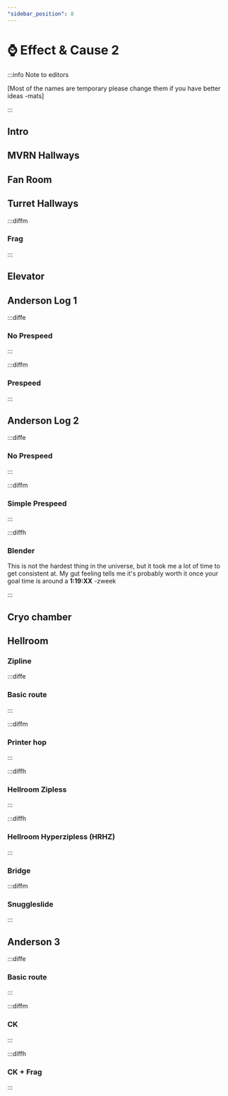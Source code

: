 ```yaml
---
"sidebar_position": 8
---
```



# ⌚ Effect & Cause 2

:::info Note to editors

[Most of the names are temporary please change them if you have better ideas -mats]

:::

## Intro

## MVRN Hallways

## Fan Room

## Turret Hallways


:::diffm

### Frag

:::

## Elevator

## Anderson Log 1

:::diffe

### No Prespeed

:::

:::diffm

### Prespeed

:::


## Anderson Log 2

:::diffe

### No Prespeed

:::

:::diffm

### Simple Prespeed

:::

:::diffh

### Blender
<YouTube youTubeId="EOivn-bF7fk" />

This is not the hardest thing in the universe, but it took me a lot of time to get consistent at. My gut feeling tells me it's probably worth it once your goal time is around a **1:19:XX**
-zweek

:::


## Cryo chamber

## Hellroom

### Zipline

:::diffe

### Basic route

:::

:::diffm

### Printer hop

:::

:::diffh

### Hellroom Zipless

:::

:::diffh

### Hellroom Hyperzipless (HRHZ)

:::



### Bridge

:::diffm

### Snuggleslide

:::

## Anderson 3

:::diffe

### Basic route

:::

:::diffm

### CK

:::

:::diffh

### CK + Frag

:::


